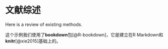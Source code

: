 # 文献综述

Here is a review of existing methods.

这个示例我们使用了**bookdown**包[@R-bookdown]，它是建立在R Markdown和**knitr**[@xie2015]基础上的。